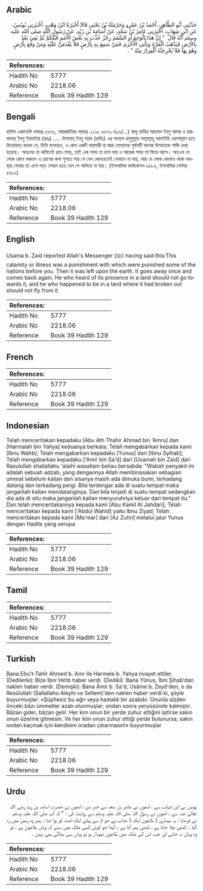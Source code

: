 ## Arabic


<div dir="rtl" lang="ar" style={{fontSize:'larger',backgroundColor:'#f8f9fa',padding:20}}>
حَدَّثَنِي أَبُو الطَّاهِرِ، أَحْمَدُ بْنُ عَمْرٍو وَحَرْمَلَةُ بْنُ يَحْيَى قَالاَ أَخْبَرَنَا ابْنُ وَهْبٍ، أَخْبَرَنِي يُونُسُ، عَنِ ابْنِ شِهَابٍ، أَخْبَرَنِي عَامِرُ بْنُ سَعْدٍ، عَنْ أُسَامَةَ بْنِ زَيْدٍ، عَنْ رَسُولِ اللَّهِ صلى الله عليه وسلم أَنَّهُ قَالَ ‏ "‏ إِنَّ هَذَا الْوَجَعَ أَوِ السَّقَمَ رِجْزٌ عُذِّبَ بِهِ بَعْضُ الأُمَمِ قَبْلَكُمْ ثُمَّ بَقِيَ بَعْدُ بِالأَرْضِ فَيَذْهَبُ الْمَرَّةَ وَيَأْتِي الأُخْرَى فَمَنْ سَمِعَ بِهِ بِأَرْضٍ فَلاَ يَقْدَمَنَّ عَلَيْهِ وَمَنْ وَقَعَ بِأَرْضٍ وَهُوَ بِهَا فَلاَ يُخْرِجَنَّهُ الْفِرَارُ مِنْهُ ‏"‏ ‏.‏
</div>
<div style={{backgroundColor:'#f8f9fa',padding:20, marginBottom: 10}}><table> <thead> <tr> <th>References:</th> <th></th> </tr> </thead> <tbody><tr><td>Hadith No</td><td>5777</td></tr><tr><td>Arabic No</td><td>2218.06</td></tr><tr><td>Reference</td><td>Book 39 Hadith 129</td></tr></tbody></table></div>

## Bengali


<div dir="ltr" lang="bn" style={{fontSize:'larger',backgroundColor:'#f8f9fa',padding:20}}>
হাদিস একাডেমি নাম্বারঃ ৫৬৭০, আন্তর্জাতিক নাম্বারঃ ২২১৮ ৫৬৭০-(৯৬/...) আবূ তাহির আহমাদ ইবনু আমর ও হারমালাহ্ ইবনু ইয়াহইয়া (রহঃ) ..... উসামাহ্ ইবনু যায়দ (রাযিঃ) এর সানাদে রসূলুল্লাহ সাল্লাল্লাহু আলাইহি ওয়াসাল্লাম হতে রিওয়ায়াত করেন যে, তিনি বলেছেন, এ রোগ একটি মহামারী যা দ্বারা তোমাদের পূর্ববর্তী অনেক উম্মাতকে শাস্তি দেয়া হয়েছে। অতঃপর তা জমিনেই রয়ে গেছে, তাই এক সময় তা চলে যায় ও আরেক সময় তা ফিরে আসে। অতএব যে লোক কোন অঞ্চলে এ রোগের কথা শুনতে পায় সে যেন কোনক্রমেই সেখানে না যায়, আর যে লোক কোথাও থাকা অবস্থায় সেথায় তা এসে পড়ে সেখান হতে যেন সে পালিয়ে না যায়। (ইসলামিক ফাউন্ডেশন ৫৫৮৫, ইসলামিক সেন্টার ৫৬১২)
</div>
<div style={{backgroundColor:'#f8f9fa',padding:20, marginBottom: 10}}><table> <thead> <tr> <th>References:</th> <th></th> </tr> </thead> <tbody><tr><td>Hadith No</td><td>5777</td></tr><tr><td>Arabic No</td><td>2218.06</td></tr><tr><td>Reference</td><td>Book 39 Hadith 129</td></tr></tbody></table></div>

## English


<div dir="ltr" lang="en" style={{fontSize:'larger',backgroundColor:'#f8f9fa',padding:20}}>
Usama b. Zaid reported Allah's Messenger (ﷺ) having said this:This calamity or illness was a punishment with which were punished some of the nations before you. Then it was left upon the earth. It goes away once and comes back again. He who heard of its presence in a land should not go towards it, and he who happened to be in a land where it had broken out should not fly from it
</div>
<div style={{backgroundColor:'#f8f9fa',padding:20, marginBottom: 10}}><table> <thead> <tr> <th>References:</th> <th></th> </tr> </thead> <tbody><tr><td>Hadith No</td><td>5777</td></tr><tr><td>Arabic No</td><td>2218.06</td></tr><tr><td>Reference</td><td>Book 39 Hadith 129</td></tr></tbody></table></div>

## French


<div dir="ltr" lang="fr" style={{fontSize:'larger',backgroundColor:'#f8f9fa',padding:20}}>

</div>
<div style={{backgroundColor:'#f8f9fa',padding:20, marginBottom: 10}}><table> <thead> <tr> <th>References:</th> <th></th> </tr> </thead> <tbody><tr><td>Hadith No</td><td>5777</td></tr><tr><td>Arabic No</td><td>2218.06</td></tr><tr><td>Reference</td><td>Book 39 Hadith 129</td></tr></tbody></table></div>

## Indonesian


<div dir="ltr" lang="id" style={{fontSize:'larger',backgroundColor:'#f8f9fa',padding:20}}>
Telah menceritakan kepadaku [Abu Ath Thahir Ahmad bin 'Amru] dan [Harmalah bin Yahya] keduanya berkata; Telah mengabarkan kepada kami [Ibnu Wahb]; Telah mengabarkan kepadaku [Yunus] dari [Ibnu Syihab]; Telah mengabarkan kepadaku ['Amir bin Sa'd] dari [Usamah bin Zaid] dari Rasulullah shallallahu 'alaihi wasallam beliau bersabda: "Wabah penyakit ini adalah sebuah adzab, yang dengannya Allah membinasakan sebagian ummat sebelum kalian dan sisanya masih ada dimuka bumi, terkadang datang dan terkadang pergi. Bila terdengar ada di suatu tempat maka janganlah kalian mendatanginya. Dan bila terjadi di suatu tempat sedangkan dia ada di situ maka janganlah kalian menyuruhnya keluar dari tempat itu." Dan telah menceritakannya kepada kami [Abu Kamil Al Jahdari]; Telah menceritakan kepada kami ['Abdul Wahid] yaitu Ibnu Ziyad; Telah menceritakan kepada kami [Ma'mar] dari [Az Zuhri] melalui jalur Yunus dengan Hadits yang serupa
</div>
<div style={{backgroundColor:'#f8f9fa',padding:20, marginBottom: 10}}><table> <thead> <tr> <th>References:</th> <th></th> </tr> </thead> <tbody><tr><td>Hadith No</td><td>5777</td></tr><tr><td>Arabic No</td><td>2218.06</td></tr><tr><td>Reference</td><td>Book 39 Hadith 129</td></tr></tbody></table></div>

## Tamil


<div dir="ltr" lang="ta" style={{fontSize:'larger',backgroundColor:'#f8f9fa',padding:20}}>

</div>
<div style={{backgroundColor:'#f8f9fa',padding:20, marginBottom: 10}}><table> <thead> <tr> <th>References:</th> <th></th> </tr> </thead> <tbody><tr><td>Hadith No</td><td>5777</td></tr><tr><td>Arabic No</td><td>2218.06</td></tr><tr><td>Reference</td><td>Book 39 Hadith 129</td></tr></tbody></table></div>

## Turkish


<div dir="ltr" lang="tr" style={{fontSize:'larger',backgroundColor:'#f8f9fa',padding:20}}>
Bana Ebu't-Tahİr Ahmed b. Amr ile Harmele b. Yahya rivayet ettiler. (Dedilerki): Bize îbni Vehb haber verdi. (Dediki): Bana Yûnus, İbni Şihab'dan naklen haber verdi. (Demişki): Bana Âmir b. Sa'd, Usâme b. Zeyd'den, o da Resûlullah (Sallallahu Aleyhi ve Sellem)'den naklen haber verdi ki, şöyle buyurmuşlar: «Şüphesiz bu ağrı veya hastalık bir azabdır. Onunla sîzden önceki bâzı ümmetler azab olunmuşlar; ondan sonra yeryüzünde kalmıştır. Bâzan gider, bâzan gelir. Her kim onun bir yerde zuhur ettiğini işitirse sakın onun üzerine gitmesin. Ve her kim onun zuhur ettiği yerde bulunursa, sakın ondan kaçmak için kendisini oradan çıkarmasın!» buyurmuşlar
</div>
<div style={{backgroundColor:'#f8f9fa',padding:20, marginBottom: 10}}><table> <thead> <tr> <th>References:</th> <th></th> </tr> </thead> <tbody><tr><td>Hadith No</td><td>5777</td></tr><tr><td>Arabic No</td><td>2218.06</td></tr><tr><td>Reference</td><td>Book 39 Hadith 129</td></tr></tbody></table></div>

## Urdu


<div dir="rtl" lang="ur" style={{fontSize:'larger',backgroundColor:'#f8f9fa',padding:20}}>
یونس نے ابن شہاب سے ، انھوں نے عامر بن سعد سے خبر دی ، انھوں نے حضرت اسامہ بن زید رضی اللہ تعالیٰ عنہ سے ، انھوں نے رسول اللہ صلی اللہ علیہ وسلم سے روایت کی : " کہ آپ صلی اللہ علیہ وسلم نے فرمایا : یہ بیماری ( طاعون ایک ) عذاب ہے جو تم سے پہلے ایک امت کو ہوا تھا ۔ پھر وہ زمین میں رہ گیا ۔ کبھی چلا جاتا ہے ، کبھی پھر آتا ہے ۔ لہٰذا جو کوئی کسی ملک میں سنے کہ وہاں طاعون ہے ، تو وہ وہاں نہ جائے اور جب اس کے ملک میں طاعون نمودار ہو تو وہاں سے بھاگے بھی نہیں ۔
</div>
<div style={{backgroundColor:'#f8f9fa',padding:20, marginBottom: 10}}><table> <thead> <tr> <th>References:</th> <th></th> </tr> </thead> <tbody><tr><td>Hadith No</td><td>5777</td></tr><tr><td>Arabic No</td><td>2218.06</td></tr><tr><td>Reference</td><td>Book 39 Hadith 129</td></tr></tbody></table></div>